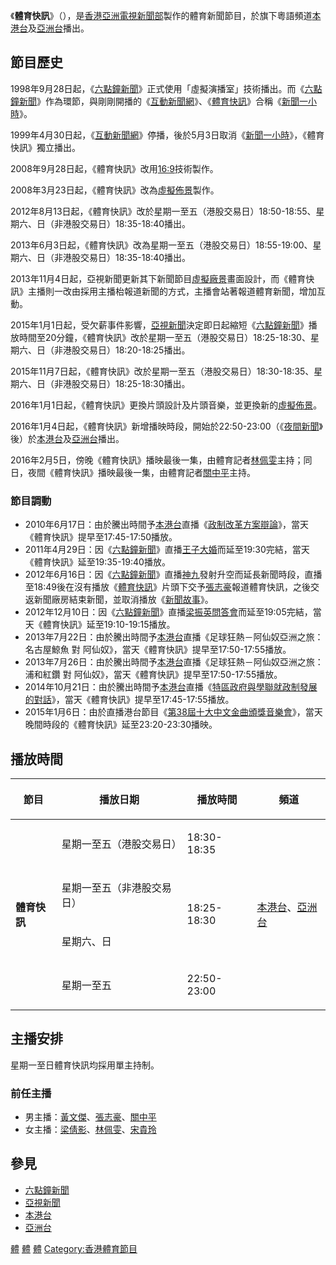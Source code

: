 {{unreferenced|time=2011-07-16T19:40:00+00:00}}
{{不是|體坛快訊}}
{{電視節目信息框
| 顏色       = ATV News
| 名稱       = 體育快訊<br/>{{lang|en|Sports Bulletin}}
| 原名       =
| 圖片       = [[File:ATV_Sports_Bulletin.jpg|300px]]
| 圖說       =
| 類型       = 體育節目
| 原創       =
| 發展       =
| 導演       =
| 主持       = 詳見[[亞視新聞|主播]]
| 演出       =
| 配音       =
| 旁白       =
| 主題曲     =
| 片頭曲     =
| 片尾曲     =
| 作曲       =
| 國家       =
| 地區       = {{HKG}}
| 語言       = [[粵語|粵語]]
| 季數       =
| 系列數     =
| 集數       =
| 每集列表   =
| 執行製片   =
| 製片人     = [[亞洲電視|亞洲電視]][[亞視新聞|新聞部]]
| 監製   =
| 副製片人   =
| 共同製片人 =
| 編審       =
| 剪輯       =
| 外景       =
| 機位       =
| 每集長     = 5分鐘
| 頻道       =
| 電視網     = [[本港台|本港台]]及[[亞洲電視亞洲台|亞洲台]]
| 電視臺     =
| 視頻制式   = {{lang|en|SDTV 576i}} [[16:9|16:9]]（標清）<br/>（[[亞洲電視亞洲台|亞洲台]]則增線至{{lang|en|HDTV 1080i}}）
| 音頻制式   = 立體聲
| 首播國家   = {{HK}}、{{MAC}}、{{Flagicon|PRC}}[[廣東省|廣東省]]（經審查）
| 首播地區   =
| 開始       = 1998年9月28日
| 結束       = 2016年2月5日
| 晚於       =
| 早於       =
| 相關劇集   =
| 中國大陸名稱 =
| 臺灣名稱     =
| 港澳名稱     =
| 馬新名稱     =
| 官方網站   =
| imdb_id    =
| tv_com_id  =
}}

《'''體育快訊'''》（{{lang-en|Sports Bulletin}}），是[[香港|香港]][[亞洲電視|亞洲電視]][[亞視新聞|新聞部]]製作的體育新聞節目，於旗下粵語頻道[[本港台|本港台]]及[[亞洲電視亞洲台|亞洲台]]播出。

==節目歷史==
1998年9月28日起，《[[六點鐘新聞|六點鐘新聞]]》正式使用「虛擬演播室」技術播出。而《[[六點鐘新聞|六點鐘新聞]]》作為環節，與剛剛開播的《[[互動新聞網|互動新聞網]]》、《[[亞洲電視體育快訊|體育快訊]]》合稱《[[新聞一小時|新聞一小時]]》。

1999年4月30日起，《[[互動新聞網|互動新聞網]]》停播，後於5月3日取消《[[新聞一小時|新聞一小時]]》，《體育快訊》獨立播出。

2008年9月28日起，《體育快訊》改用[[16:9|16:9]]技術製作。

2008年3月23日起，《體育快訊》改為[[虛擬佈景|虛擬佈景]]製作。

2012年8月13日起，《體育快訊》改於星期一至五（港股交易日）18:50-18:55、星期六、日（非港股交易日）18:35-18:40播出。

2013年6月3日起，《體育快訊》改為星期一至五（港股交易日）18:55-19:00、星期六、日（非港股交易日）18:35-18:40播出。

2013年11月4日起，亞視新聞更新其下新聞節目[[虛擬廠景|虛擬廠景]]畫面設計，而《體育快訊》主播則一改由採用主播枱報道新聞的方式，主播會站著報道體育新聞，增加互動。

2015年1月1日起，受欠薪事件影響，[[亞視新聞|亞視新聞]]決定即日起縮短《[[六點鐘新聞|六點鐘新聞]]》播放時間至20分鐘，《體育快訊》改於星期一至五（港股交易日）18:25-18:30、星期六、日（非港股交易日）18:20-18:25播出。

2015年11月7日起，《體育快訊》改於星期一至五（港股交易日）18:30-18:35、星期六、日（非港股交易日）18:25-18:30播出。

2016年1月1日起，《體育快訊》更換片頭設計及片頭音樂，並更換新的[[虛擬佈景|虛擬佈景]]。

2016年1月4日起，《體育快訊》新增播映時段，開始於22:50-23:00（《[[亞洲電視夜間新聞|夜間新聞]]》後）於[[本港台|本港台]]及[[亞洲電視亞洲台|亞洲台]]播出。

2016年2月5日，傍晚《體育快訊》播映最後一集，由體育記者[[林佩雯|林佩雯]]主持；同日，夜間《體育快訊》播映最後一集，由體育記者[[關中平|關中平]]主持。

===節目調動===
*2010年6月17日：由於騰出時間予[[本港台|本港台]]直播《[[政制改革方案辯論|政制改革方案辯論]]》，當天《體育快訊》提早至17:45-17:50播放。
*2011年4月29日：因《[[六點鐘新聞|六點鐘新聞]]》直播[[劍橋公爵威廉王子與凱特·米德爾頓的婚禮|王子大婚]]而延至19:30完結，當天《體育快訊》延至19:35-19:40播放。
*2012年6月16日：因《[[六點鐘新聞|六點鐘新聞]]》直播[[神九|神九]]發射升空而延長新聞時段，直播至18:49後在沒有播放《[[亞洲電視體育快訊|體育快訊]]》片頭下交予[[張志豪|張志豪]]報道體育快訊，之後交返新聞廠房結束新聞，並取消播放《[[新聞故事|新聞故事]]》。
*2012年12月10日：因《[[六點鐘新聞|六點鐘新聞]]》直播[[梁振英問答會|梁振英問答會]]而延至19:05完結，當天《體育快訊》延至19:10-19:15播放。
*2013年7月22日：由於騰出時間予[[本港台|本港台]]直播《足球狂熱－阿仙奴亞洲之旅：名古屋鯨魚 對 阿仙奴》，當天《體育快訊》提早至17:50-17:55播放。
*2013年7月26日：由於騰出時間予[[本港台|本港台]]直播《足球狂熱－阿仙奴亞洲之旅：浦和紅鑽 對 阿仙奴》，當天《體育快訊》提早至17:50-17:55播放。
*2014年10月21日：由於騰出時間予[[本港台|本港台]]直播《[[雨傘革命#學聯與香港政府首輪會談|特區政府與學聯就政制發展的對話]]》，當天《體育快訊》提早至17:45-17:55播放。
*2015年1月6日：由於直播港台節目《[[第三十八屆十大中文金曲得獎名單|第38屆十大中文金曲頒獎音樂會]]》，當天晚間時段的《體育快訊》延至23:20-23:30播映。

==播放時間==
{|class="wikitable" style="font-size: 100%;"
|-
!節目
!播放日期
!播放時間
!頻道
|-
|rowspan=4|'''體育快訊'''
|星期一至五（港股交易日）
|18:30-18:35
|rowspan=4|[[本港台|本港台]]、[[亞洲電視亞洲台|亞洲台]]
|-
|星期一至五（非港股交易日）
|rowspan=2|18:25-18:30
|-
|星期六、日
|-
|星期一至五 
|22:50-23:00
|}

==主播安排==
星期一至日體育快訊均採用單主持制。

===前任主播===
*男主播：[[黃文傑_(記者)|黃文傑]]、[[張志豪_(記者)|張志豪]]、[[關中平|關中平]]
*女主播：[[梁倩影|梁倩影]]、[[林佩雯|林佩雯]]、[[宋貴玲|宋貴玲]]

==參見==
*[[六點鐘新聞|六點鐘新聞]]
*[[亞視新聞|亞視新聞]]
*[[本港台|本港台]]
*[[亞洲電視亞洲台|亞洲台]]

{{亞洲電視新聞節目列表}}

[[Category:亞洲電視節目|體]]
[[Category:香港電視新聞節目|體]]
[[Category:亞洲電視新聞節目|體]]
[[Category:香港體育節目|Category:香港體育節目]]
